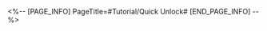 <%-- [PAGE_INFO]
PageTitle=#Tutorial/Quick Unlock#
[END_PAGE_INFO] --%>
{{Tutorial
|sort      = 807601
|title     = Quick Unlock
|subtitle  = 
|type      = 
|about     = 
|image1    = Tutorial Quick Unlock 1.png{{subst:void|<!--$UPLOAD:<<SpriteOutput/TutorialPic/TutorialPage_807601.png>-<Tutorial Quick Unlock 1.png>-<Tutorial Files>>-->}}
|text1     = {{Color|h|nobold=1|The highest Pure Fiction stage that you passed with 3-stars}} will be recorded. Whenever a new period starts, the recorded stage and all prior stages will be immediately unlocked according to your past performance. No more than the {{Color|h|nobold=1|first 3 stages}} can be immediately unlocked in this way.
|image2    = Tutorial Quick Unlock 2.png{{subst:void|<!--$UPLOAD:<<SpriteOutput/TutorialPic/TutorialPage_807602.png>-<Tutorial Quick Unlock 2.png>-<Tutorial Files>>-->}}
|text2     = After performing quick unlock, you can directly challenge the highest stage that you passed with 3-stars. Once you have passed that stage with 3-stars, {{Color|h|nobold=1|all the previous stages will be immediately cleared with a 3-star rating, and all rewards from those stages will be delivered}}.
}}